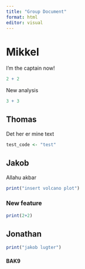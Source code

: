 ```yaml
---
title: "Group Document"
format: html
editor: visual
---
```


# Mikkel

I'm the captain now!

```r
2 + 2
```

New analysis
```r
3 + 3
```


## Thomas

Det her er mine text

```r
test_code <- "test"
```

## Jakob
Allahu akbar
```r
print("insert volcano plot")
```
### New feature

```r
print(2+2)
```


## Jonathan

```r
print("jakob lugter")
```

#### BAK9
